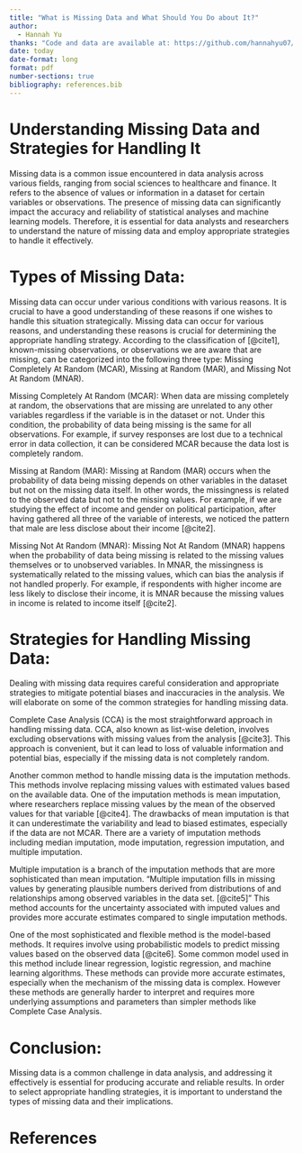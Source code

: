 ```yaml
---
title: "What is Missing Data and What Should You Do about It?"
author: 
  - Hannah Yu
thanks: "Code and data are available at: https://github.com/hannahyu07/what-is-missing-data"
date: today
date-format: long
format: pdf
number-sections: true
bibliography: references.bib
---
```


# Understanding Missing Data and Strategies for Handling It

Missing data is a common issue encountered in data analysis across various fields, ranging from social sciences to healthcare and finance. It refers to the absence of values or information in a dataset for certain variables or observations. The presence of missing data can significantly impact the accuracy and reliability of statistical analyses and machine learning models. Therefore, it is essential for data analysts and researchers to understand the nature of missing data and employ appropriate strategies to handle it effectively.

# Types of Missing Data:

Missing data can occur under various conditions with various reasons. It is crucial to have a good understanding of these reasons if one wishes to handle this situation strategically. 
Missing data can occur for various reasons, and understanding these reasons is crucial for determining the appropriate handling strategy. According to the classification of [@cite1], known-missing observations, or observations we are aware that are missing, can be categorized into the following three type: Missing Completely At Random (MCAR), Missing at Random (MAR), and Missing Not At Random (MNAR).

Missing Completely At Random (MCAR): When data are missing completely at random, the observations that are missing are unrelated to any other variables regardless if the variable is in the dataset or not. Under this condition, the probability of data being missing is the same for all observations. For example, if survey responses are lost due to a technical error in data collection, it can be considered MCAR because the data lost is completely random. 

Missing at Random (MAR): Missing at Random (MAR) occurs when the probability of data being missing depends on other variables in the dataset but not on the missing data itself. In other words, the missingness is related to the observed data but not to the missing values. For example, if we are studying the effect of income and gender on political participation, after having gathered all three of the variable of interests, we noticed the pattern that male are less disclose about their income [@cite2].

Missing Not At Random (MNAR): Missing Not At Random (MNAR) happens when the probability of data being missing is related to the missing values themselves or to unobserved variables. In MNAR, the missingness is systematically related to the missing values, which can bias the analysis if not handled properly. For example, if respondents with higher income are less likely to disclose their income, it is MNAR because the missing values in income is related to income itself [@cite2].

# Strategies for Handling Missing Data:

Dealing with missing data requires careful consideration and appropriate strategies to mitigate potential biases and inaccuracies in the analysis. We will elaborate on some of the common strategies for handling missing data.

Complete Case Analysis (CCA) is the most straightforward approach in handling missing data.  CCA, also known as list-wise deletion, involves excluding observations with missing values from the analysis [@cite3]. This approach is convenient, but it can lead to loss of valuable information and potential bias, especially if the missing data is not completely random.

Another common method to handle missing data is the imputation methods. This methods involve replacing missing values with estimated values based on the available data. One of the imputation methods is mean imputation, where researchers replace missing values by the mean of the observed values for that variable [@cite4]. The drawbacks of mean imputation is that it can underestimate the variability and lead to biased estimates, especially if the data are not MCAR. There are a variety of imputation methods including median imputation, mode imputation, regression imputation, and multiple imputation.

Multiple imputation is a branch of the imputation methods that are more sophisticated than mean imputation. "Multiple imputation fills in missing values by generating plausible numbers derived from distributions of and relationships among observed variables in the data set. [@cite5]" This method accounts for the uncertainty associated with imputed values and provides more accurate estimates compared to single imputation methods.

One of the most sophisticated and flexible method is the model-based methods. It requires  involve using probabilistic models to predict missing values based on the observed data [@cite6]. Some common model used in this method include linear regression, logistic regression, and machine learning algorithms. These methods can provide more accurate estimates, especially when the  mechanism of the missing data is complex. However these methods are generally harder to interpret and requires more underlying assumptions and parameters than simpler methods like Complete Case Analysis. 

# Conclusion:

Missing data is a common challenge in data analysis, and addressing it effectively is essential for producing accurate and reliable results. In order to select appropriate handling strategies, it is important to understand the types of missing data and their implications. 






# References


